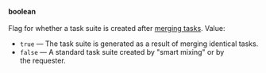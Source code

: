 **boolean**<br/><br/>Flag for whether a task suite is created after [merging tasks](/docs/api/create-prj#task-merge). Value:

- `true` — The task suite is generated as a result of merging identical tasks.
- `false` — A standard task suite created by "smart mixing" or by the requester.
